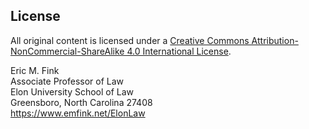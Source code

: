 :::{.content-hidden when-format="html"}:::
# License {.unnumbered}
:::

<div class="license" group>

<p><i class="fa-brands fa-creative-commons"></i><i class="fa-brands fa-creative-commons-by"></i><i class="fa-brands fa-creative-commons-nc"></i><i class="fa-brands fa-creative-commons-sa"></i></p>
	
<p>All original content is licensed under a <a href="https://creativecommons.org/licenses/by-nc-sa/4.0/" target="_blank"> Creative Commons Attribution-NonCommercial-ShareAlike 4.0 International License</a>.</p>

<p>Eric M. Fink<br>
Associate Professor of Law<br>
Elon University School of Law<br>
Greensboro, North Carolina 27408<br>
<a href="https://www.emfink.net/ElonLaw/"><span class="mono-face">https://www.emfink.net/ElonLaw</span></a></p>

</div>